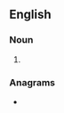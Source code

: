 ==English==

===Noun===
{{head|en|noun plural form}}

# {{plural of|blooper|lang=en}}

===Anagrams===
* {{anagrams|en|proboles}}